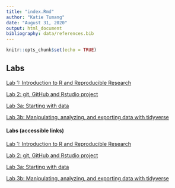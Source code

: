 ```yaml
---
title: "index.Rmd"
author: "Katie Tumang"
date: "August 31, 2020"
output: html_document
bibliography: data/references.bib
---
```


```r
knitr::opts_chunk$set(echo = TRUE)
```

## Labs

[Lab 1: Introduction to R and Reproducible Research](Lab1_KatieTumang.html)

[Lab 2: git, GitHub and Rstudio project](Lab2_KatieTumang.html)

[Lab 3a: Starting with data](Lab3_KatieTumang_3a.html)

[Lab 3b: Manipulating, analyzing, and exporting data with tidyverse](Lab3_KatieTumang_3b.html)

#### Labs (accessible links)

[Lab 1: Introduction to R and Reproducible Research](https://github.com/ktumang/genomics-course/blob/master/Lab1__KatieTumang.html)

[Lab 2: git, GitHub and Rstudio project](https://github.com/ktumang/genomics-course/blob/master/Lab2__KatieTumang.html)

[Lab 3a: Starting with data](https://github.com/ktumang/genomics-course/blob/master/Lab3_KatieTumang_3a.html)

[Lab 3b: Manipulating, analyzing, and exporting data with tidyverse](https://github.com/ktumang/genomics-course/blob/master/Lab3_KatieTumang_3b.html)

